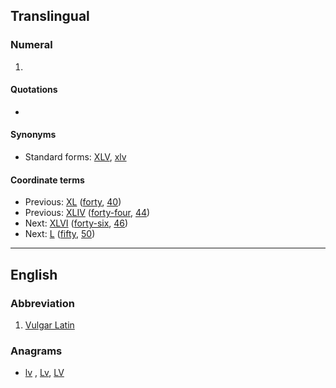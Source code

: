 ==Translingual==

===Numeral===
{{mul-number}}

# {{lb|mul|rare|nonstandard}} {{non-gloss definition|The [[Roman numeral]] representing [[forty-five]] ([[45]]).}}

====Quotations====
* {{seeCites}}

====Synonyms====
* Standard forms: [[XLV]], [[xlv]]

====Coordinate terms====
* Previous: [[XL]] ([[forty]], [[40]])
* Previous: [[XLIV]] ([[forty-four]], [[44]])
* Next: [[XLVI]] ([[forty-six]], [[46]])
* Next: [[L]] ([[fifty]], [[50]])

----

==English==

===Abbreviation===
{{en-abbr}}

# [[Vulgar Latin]]

===Anagrams===
* [[lv#English|lv]] , [[Lv#English|Lv]], [[LV#English|LV]]